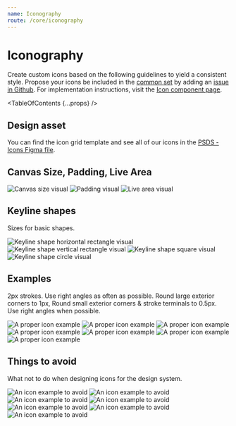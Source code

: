 ```yaml
---
name: Iconography
route: /core/iconography
---
```



# Iconography

Create custom icons based on the following guidelines to yield a consistent style. Propose your icons be included in the [common set](/components/icon#common-icon-set) by adding an [issue in Github](https://github.com/pluralsight/design-system/issues/new/choose). For implementation instructions, visit the [Icon component page](/components/icon).

<TableOfContents {...props} />

## Design asset

You can find the icon grid template and see all of our icons in the [PSDS - Icons Figma file](https://www.figma.com/file/HVFUT0XlrkfsTMde6PMWLITj/PSDS-Icons).

## Canvas Size, Padding, Live Area

<Boxes>
  <img
    src="/img/patterns/iconography/canvas-size.svg"
    alt="Canvas size visual"
  />
  <img
    src="/img/patterns/iconography/canvas-padding.svg"
    alt="Padding visual"
  />
  <img
    src="/img/patterns/iconography/canvas-live-area.svg"
    alt="Live area visual"
  />
</Boxes>

## Keyline shapes

Sizes for basic shapes.

<Boxes count={EqualColumnLayout.counts.four}>
  <img
    src="/img/patterns/iconography/keyline-shapes-horizontal-rectangle.svg"
    alt="Keyline shape horizontal rectangle visual"
  />
  <img
    src="/img/patterns/iconography/keyline-shapes-vertical-rectangle.svg"
    alt="Keyline shape vertical rectangle visual"
  />
  <img
    src="/img/patterns/iconography/keyline-shapes-square.svg"
    alt="Keyline shape square visual"
  />
  <img
    src="/img/patterns/iconography/keyline-shapes-circle.svg"
    alt="Keyline shape circle visual"
  />
</Boxes>

## Examples

2px strokes. Use right angles as often as possible. Round large exterior corners to 1px, Round small exterior corners & stroke terminals to 0.5px. Use right angles when possible.

<Boxes>
  <img
    src="/img/patterns/iconography/example-1.svg"
    alt="A proper icon example"
  />
  <img
    src="/img/patterns/iconography/example-2.svg"
    alt="A proper icon example"
  />
  <img
    src="/img/patterns/iconography/example-3.svg"
    alt="A proper icon example"
  />
  <img
    src="/img/patterns/iconography/example-4.svg"
    alt="A proper icon example"
  />
  <img
    src="/img/patterns/iconography/example-5.svg"
    alt="A proper icon example"
  />
  <img
    src="/img/patterns/iconography/example-6.svg"
    alt="A proper icon example"
  />
  <img
    src="/img/patterns/iconography/example-7.svg"
    alt="A proper icon example"
  />
</Boxes>

## Things to avoid

What not to do when designing icons for the design system.

<Boxes>
  <img
    src="/img/patterns/iconography/avoid-1.svg"
    alt="An icon example to avoid"
  />
  <img
    src="/img/patterns/iconography/avoid-2.svg"
    alt="An icon example to avoid"
  />
  <img
    src="/img/patterns/iconography/avoid-3.svg"
    alt="An icon example to avoid"
  />
  <img
    src="/img/patterns/iconography/avoid-4.svg"
    alt="An icon example to avoid"
  />
  <img
    src="/img/patterns/iconography/avoid-5.svg"
    alt="An icon example to avoid"
  />
  <img
    src="/img/patterns/iconography/avoid-6.svg"
    alt="An icon example to avoid"
  />
  <img
    src="/img/patterns/iconography/avoid-7.svg"
    alt="An icon example to avoid"
  />
</Boxes>
